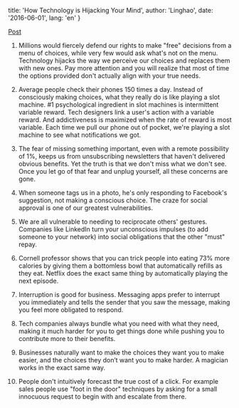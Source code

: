 
  title: 'How Technology is Hijacking Your Mind',
  author: 'Linghao',
  date: '2016-06-01',
  lang: 'en'
}


<!-- content start here -->

[Post](https://medium.com/thrive-global/how-technology-hijacks-peoples-minds-from-a-magician-and-google-s-design-ethicist-56d62ef5edf3)

1. Millions would fiercely defend our rights to make "free" decisions from a menu of choices, while very few would ask what's not on the menu. Technology hijacks the way we perceive our choices and replaces them with new ones. Pay more attention and you will realize that most of time the options provided don't actually align with your true needs.

2. Average people check their phones 150 times a day. Instead of consciously making choices, what they really do is like playing a slot machine. #1 psychological ingredient in slot machines is intermittent variable reward. Tech designers link a user's action with a variable reward. And addictiveness is maximized when the rate of reward is most variable. Each time we pull our phone out of pocket, we're playing a slot machine to see what notifications we got.

3. The fear of missing something important, even with a remote possibility of 1%, keeps us from unsubscribing newsletters that haven't delivered obvious benefits. Yet the truth is that we don't miss what we don't see. Once you let go of that fear and unplug yourself, all these concerns are gone.

4. When someone tags us in a photo, he's only responding to Facebook's suggestion, not making a conscious choice. The craze for social approval is one of our greatest vulnerabilities.

5. We are all vulnerable to needing to reciprocate others' gestures. Companies like LinkedIn turn your unconscious impulses (to add someone to your network) into social obligations that the other "must" repay.

6. Cornell professor shows that you can trick people into eating 73% more calories by giving them a bottomless bowl that automatically refills as they eat. Netflix does the exact same thing by automatically playing the next episode.

7. Interruption is good for business. Messaging apps prefer to interrupt you immediately and tells the sender that you saw the message, making you feel more obligated to respond.

8. Tech companies always bundle what you need with what they need, making it much harder for you to get things done while pushing you to contribute more to their benefits.

9. Businesses naturally want to make the choices they want you to make easier, and the choices they don’t want you to make harder. A magician works in the exact same way.

10. People don't intuitively forecast the true cost of a click. For example sales people use "foot in the door" techniques by asking for a small innocuous request to begin with and escalate from there.